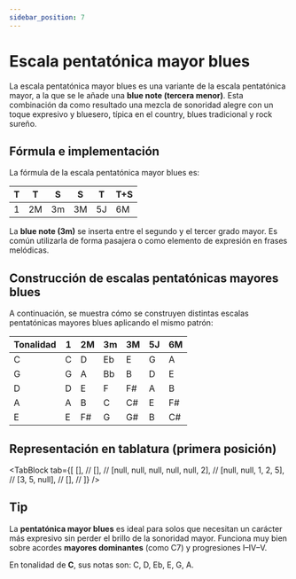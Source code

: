 ```yaml
---
sidebar_position: 7
---
```


# Escala pentatónica mayor blues

La escala pentatónica mayor blues es una variante de la escala pentatónica mayor, a la que se le añade una **blue note (tercera menor)**. Esta combinación da como resultado una mezcla de sonoridad alegre con un toque expresivo y bluesero, típica en el country, blues tradicional y rock sureño.

## Fórmula e implementación

La fórmula de la escala pentatónica mayor blues es:

| T   | T   | S   | S   | T   | T+S |
| --- | --- | --- | --- | --- | --- |
| 1   | 2M  | 3m  | 3M  | 5J  | 6M  |

La **blue note (3m)** se inserta entre el segundo y el tercer grado mayor. Es común utilizarla de forma pasajera o como elemento de expresión en frases melódicas.

## Construcción de escalas pentatónicas mayores blues

A continuación, se muestra cómo se construyen distintas escalas pentatónicas mayores blues aplicando el mismo patrón:

| Tonalidad | 1   | 2M  | 3m  | 3M  | 5J  | 6M  |
| --------- | --- | --- | --- | --- | --- | --- |
| C         | C   | D   | Eb  | E   | G   | A   |
| G         | G   | A   | Bb  | B   | D   | E   |
| D         | D   | E   | F   | F#  | A   | B   |
| A         | A   | B   | C   | C#  | E   | F#  |
| E         | E   | F#  | G   | G#  | B   | C#  |

## Representación en tablatura (primera posición)

<TabBlock
  tab={[
    [], //
    [], //
    [null, null, null, null, null, 2], //
    [null, null, 1, 2, 5], //
    [3, 5, null], //
    [], //
  ]}
/>

## Tip

La **pentatónica mayor blues** es ideal para solos que necesitan un carácter más expresivo sin perder el brillo de la sonoridad mayor. Funciona muy bien sobre acordes **mayores dominantes** (como C7) y progresiones I–IV–V.

En tonalidad de **C**, sus notas son: C, D, Eb, E, G, A.

<DonateButton />
<Comments />
